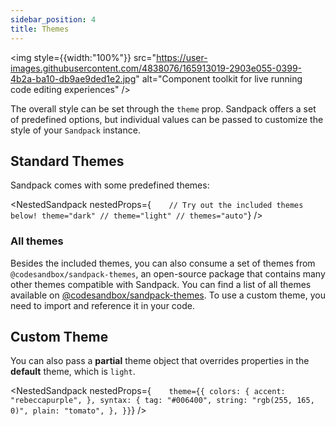 ```yaml
---
sidebar_position: 4
title: Themes
---
```



<img style={{width:"100%"}} src="https://user-images.githubusercontent.com/4838076/165913019-2903e055-0399-4b2a-ba10-db9ae9ded1e2.jpg" alt="Component toolkit for live running code editing experiences" />


<div class="intro-section">
  <IntroCard title="All themes" description="See all themes available on @codesandbox/sandpack-themes and how you can use it" href="/docs/api/themes" actionText="Access &#8594;" />

  <IntroCard title="Sandpack Theme Builder" description="Design and customize your own theme, among other Sandpack presets." href="https://sandpack.codesandbox.io/theme" actionText="Try it now" external />
</div>

The overall style can be set through the `theme` prop. Sandpack offers a set of predefined options, but individual values can be passed to customize the style of your `Sandpack` instance.

## Standard Themes

Sandpack comes with some predefined themes:

<!-- prettier-ignore -->
<NestedSandpack nestedProps={`    // Try out the included themes below!
      theme="dark"
      // theme="light"
      // themes="auto"`}
/>

### All themes

Besides the included themes, you can also consume a set of themes from `@codesandbox/sandpack-themes`, an open-source package that contains many other themes compatible with Sandpack. You can find a list of all themes available on [@codesandbox/sandpack-themes](/docs/api/themes). To use a custom theme, you need to import and reference it in your code.

<AllThemes />

## Custom Theme

You can also pass a **partial** theme object that overrides properties in the
**default** theme, which is `light`.

<!-- prettier-ignore -->
<NestedSandpack nestedProps={`    theme={{
        colors: {
          accent: "rebeccapurple",
        },
        syntax: {
          tag: "#006400",
          string: "rgb(255, 165, 0)",
          plain: "tomato",
        },
      }}`}
  />
